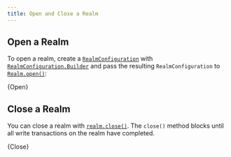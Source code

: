 ```yaml
---
title: Open and Close a Realm
---
```



## Open a Realm

To open a realm, create a
[`RealmConfiguration`](https://www.mongodb.com/docs/realm-sdks/kotlin/latest/library-base/-realm%20-kotlin%20-multiplatform%20-s-d-k/io.realm/-realm-configuration/index.html) with
[`RealmConfiguration.Builder`](https://www.mongodb.com/docs/realm-sdks/kotlin/latest/library-base/-realm%20-kotlin%20-multiplatform%20-s-d-k/io.realm/-realm-configuration/-builder/index.html)
and pass the resulting `RealmConfiguration` to
[`Realm.open()`](https://www.mongodb.com/docs/realm-sdks/kotlin/latest/library-base/-realm%20-kotlin%20-multiplatform%20-s-d-k/io.realm/-realm/-companion/open.html):

<CodeBlock language="kotlin">{Open}</CodeBlock>

## Close a Realm

You can close a realm with [`realm.close()`](https://www.mongodb.com/docs/realm-sdks/kotlin/latest/library-base/-realm%20-kotlin%20-s-d-k/io.realm/-realm/close.html).
The `close()` method blocks until all write transactions on the
realm have completed.

<CodeBlock language="kotlin">{Close}</CodeBlock>
